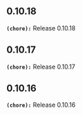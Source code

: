 ## 0.10.18
**`(chore):`** Release 0.10.18

## 0.10.17
**`(chore):`** Release 0.10.17

## 0.10.16
**`(chore):`** Release 0.10.16

